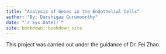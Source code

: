 ```yaml
--- 
title: "Analysis of Genes in the Endothelial Cells"
author: "By: Darshigaa Gurumoorthy"
date: "`r Sys.Date()`"
site: bookdown::bookdown_site
---
```


This project was carried out under the guidance of Dr. Fei Zhao. 

